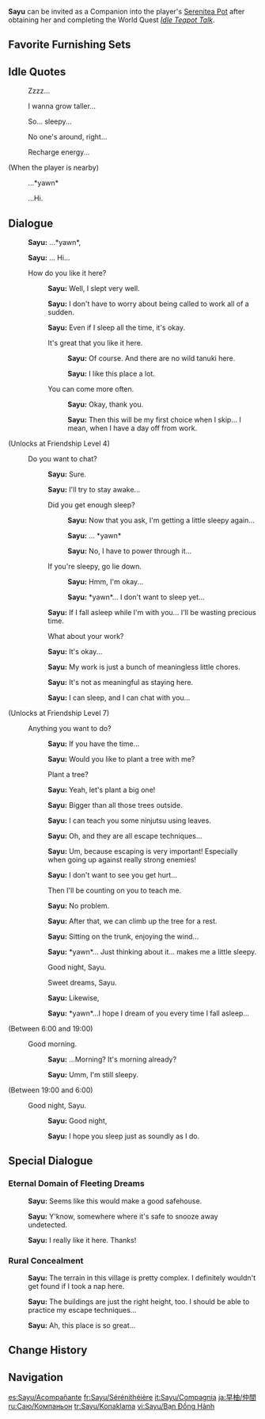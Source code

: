 {{CharacterTabs}}
{{Furnishing Infobox
|title          = Sayu
|id             = 368136
|image          = Character Sayu Thumb.png
|category       = Companion
|subcategory    = Companion
|quality        = 4
|adeptal_energy = 300
|load           = 1200
|description    = Character In-Residence
}}
'''Sayu''' can be invited as a Companion into the player's [[Serenitea Pot]] after obtaining her and completing the World Quest ''[[Idle Teapot Talk]]''.

==Favorite Furnishing Sets==
{{HousingCompanion|favorite}}
{{Companion Favor Table}}

==Idle Quotes==
{{Dialogue Start}}
: {{DIcon|Idle}} Zzzz...
: {{DIcon|Idle}} I wanna grow taller...
: {{DIcon|Idle}} So... sleepy...
: {{DIcon|Idle}} No one's around, right...
: {{DIcon|Idle}} Recharge energy...

;(When the player is nearby)
: {{DIcon|Idle}} ...*yawn*
: {{DIcon|Idle}} ...Hi.
{{Dialogue End}}

==Dialogue==
{{Dialogue Start}}
:{{A|vo sayu mimitomo hello 01.ogg}} '''Sayu:''' ...*yawn*, {{Traveler}}
:{{A|vo sayu mimitomo hello 02.ogg}} '''Sayu:''' ... Hi...
:{{DIcon}} How do you like it here?
::{{A|vo sayu mimitomo friendship1 01.ogg}} '''Sayu:''' Well, I slept very well.
::{{A|vo sayu mimitomo friendship1 02.ogg}} '''Sayu:''' I don't have to worry about being called to work all of a sudden.
::{{A|vo sayu mimitomo friendship1 03.ogg}} '''Sayu:''' Even if I sleep all the time, it's okay.
::{{DIcon}} It's great that you like it here.
:::{{A|vo sayu mimitomo friendship1 04a_1.ogg}} '''Sayu:''' Of course. And there are no wild tanuki here.
:::{{A|vo sayu mimitomo friendship1 04a_2.ogg}} '''Sayu:''' I like this place a lot.
::{{DIcon}} You can come more often.
:::{{A|vo sayu mimitomo friendship1 04b_1.ogg}} '''Sayu:''' Okay, thank you.
:::{{A|vo sayu mimitomo friendship1 04b_2.ogg}} '''Sayu:''' Then this will be my first choice when I skip... I mean, when I have a day off from work.
;(Unlocks at Friendship Level 4)
:{{DIcon}} Do you want to chat?
::{{A|vo sayu mimitomo friendship2 01.ogg}} '''Sayu:''' Sure.
::{{A|vo sayu mimitomo friendship2 02.ogg}} '''Sayu:''' I'll try to stay awake...
::{{DIcon}} Did you get enough sleep?
:::{{A|vo sayu mimitomo friendship2 03a_1.ogg}} '''Sayu:''' Now that you ask, I'm getting a little sleepy again...
:::{{A|vo sayu mimitomo friendship2 03a_2.ogg}} '''Sayu:''' ... *yawn*
:::{{A|vo sayu mimitomo friendship2 03a_3.ogg}} '''Sayu:''' No, I have to power through it...
::{{DIcon}} If you're sleepy, go lie down.
:::{{A|vo sayu mimitomo friendship2 03b_1.ogg}} '''Sayu:''' Hmm, I'm okay...
:::{{A|vo sayu mimitomo friendship2 03b_2.ogg}} '''Sayu:''' *yawn*... I don't want to sleep yet...
::{{A|vo sayu mimitomo friendship2 04.ogg}} '''Sayu:''' If I fall asleep while I'm with you... I'll be wasting precious time.
::{{DIcon}} What about your work?
::{{A|vo sayu mimitomo friendship2 05.ogg}} '''Sayu:''' It's okay...
::{{A|vo sayu mimitomo friendship2 06.ogg}} '''Sayu:''' My work is just a bunch of meaningless little chores.
::{{A|vo sayu mimitomo friendship2 07.ogg}} '''Sayu:''' It's not as meaningful as staying here.
::{{A|vo sayu mimitomo friendship2 08.ogg}} '''Sayu:''' I can sleep, and I can chat with you...
;(Unlocks at Friendship Level 7)
:{{DIcon}} Anything you want to do?
::{{A|vo sayu mimitomo friendship3 01.ogg}} '''Sayu:''' If you have the time...
::{{A|vo sayu mimitomo friendship3 02.ogg}} '''Sayu:''' Would you like to plant a tree with me?
::{{DIcon}} Plant a tree?
::{{A|vo sayu mimitomo friendship3 03.ogg}} '''Sayu:''' Yeah, let's plant a big one!
::{{A|vo sayu mimitomo friendship3 04.ogg}} '''Sayu:''' Bigger than all those trees outside.
::{{A|vo sayu mimitomo friendship3 05.ogg}} '''Sayu:''' I can teach you some ninjutsu using leaves.
::{{A|vo sayu mimitomo friendship3 06.ogg}} '''Sayu:''' Oh, and they are all escape techniques...
::{{A|vo sayu mimitomo friendship3 07.ogg}} '''Sayu:''' Um, because escaping is very important! Especially when going up against really strong enemies!
::{{A|vo sayu mimitomo friendship3 08.ogg}} '''Sayu:''' I don't want to see you get hurt...
::{{DIcon}} Then I'll be counting on you to teach me.
::{{A|vo sayu mimitomo friendship3 09.ogg}} '''Sayu:''' No problem.
::{{A|vo sayu mimitomo friendship3 10.ogg}} '''Sayu:''' After that, we can climb up the tree for a rest.
::{{A|vo sayu mimitomo friendship3 11.ogg}} '''Sayu:''' Sitting on the trunk, enjoying the wind...
::{{A|vo sayu mimitomo friendship3 12.ogg}} '''Sayu:''' *yawn*... Just thinking about it... makes me a little sleepy.
::{{DIcon}} Good night, Sayu.
::{{DIcon}} Sweet dreams, Sayu.
::{{A|vo sayu mimitomo friendship3 13.ogg}} '''Sayu:''' Likewise, {{Traveler}}
::{{A|vo sayu mimitomo friendship3 14.ogg}} '''Sayu:''' *yawn*...I hope I dream of you every time I fall asleep...
;<nowiki>(Between 6:00 and 19:00)</nowiki>
:{{DIcon}} Good morning.
::{{A|vo sayu mimitomo morning 01.ogg}} '''Sayu:''' ...Morning? It's morning already?
::{{A|vo sayu mimitomo morning 02.ogg}} '''Sayu:''' Umm, I'm still sleepy.
;<nowiki>(Between 19:00 and 6:00)</nowiki>
:{{DIcon}} Good night, Sayu.
::{{A|vo sayu mimitomo night 01.ogg}} '''Sayu:''' Good night, {{Traveler}}
::{{A|vo sayu mimitomo night 02.ogg}} '''Sayu:''' I hope you sleep just as soundly as I do.
{{Dialogue End}}

==Special Dialogue==
{{HousingCompanion|special}}

===Eternal Domain of Fleeting Dreams===
{{Dialogue Start}}
:{{A|vo mimitomo dq sayu bedroom 01.ogg}} '''Sayu:''' Seems like this would make a good safehouse.
:{{A|vo mimitomo dq sayu bedroom 02.ogg}} '''Sayu:''' Y'know, somewhere where it's safe to snooze away undetected.
:{{A|vo mimitomo dq sayu bedroom 03.ogg}} '''Sayu:''' I really like it here. Thanks!
{{Dialogue End}}

===Rural Concealment===
{{Dialogue Start}}
:{{A|vo mimitomo dq sayu village 01.ogg}} '''Sayu:''' The terrain in this village is pretty complex. I definitely wouldn't get found if I took a nap here.
:{{A|vo mimitomo dq sayu village 02.ogg}} '''Sayu:''' The buildings are just the right height, too. I should be able to practice my escape techniques...
:{{A|vo mimitomo dq sayu village 03.ogg}} '''Sayu:''' Ah, this place is so great...
{{Dialogue End}}

==Change History==
{{Change History|2.0}}

==Navigation==
{{Furnishing Navbox/Living|Companion}}

[[es:Sayu/Acompañante]]
[[fr:Sayu/Sérénithéière]]
[[it:Sayu/Compagnia]]
[[ja:早柚/仲間]]
[[ru:Саю/Компаньон]]
[[tr:Sayu/Konaklama]]
[[vi:Sayu/Bạn Đồng Hành]]